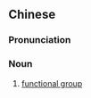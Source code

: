 {{also|官能团}}
==Chinese==
{{zh-forms|s=官能团|type=21}}
{{wikipedia|lang=zh}}

===Pronunciation===
{{zh-pron
|m=guānnéngtuán
|c=gun1 nang4 tyun4
|cat=n
}}

===Noun===
{{zh-noun}}

# {{lb|zh|chemistry}} [[functional group]]